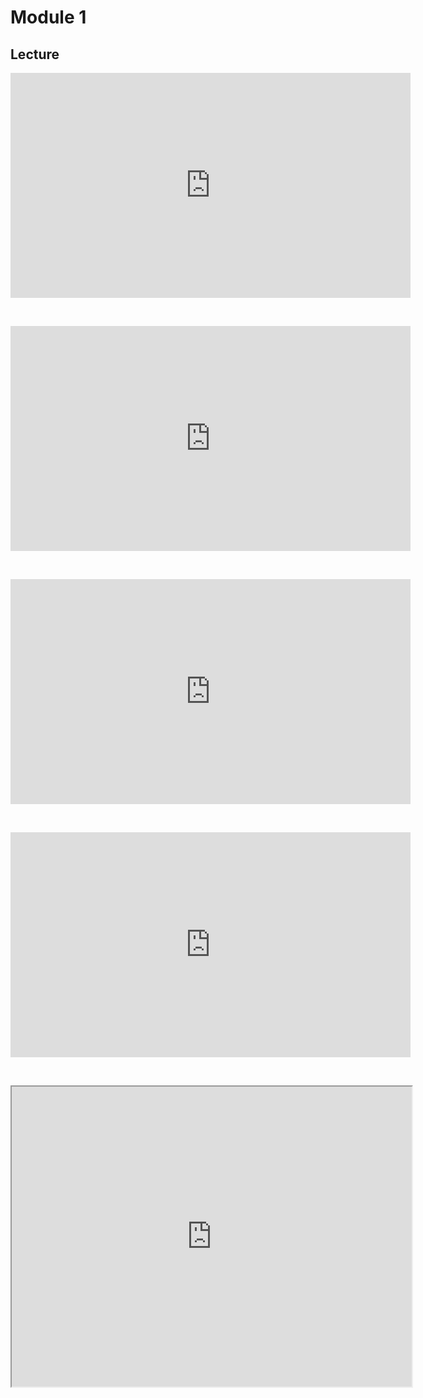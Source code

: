 # Module 1

## Lecture

<iframe width="640" height="360" src="https://www.youtube.com/embed/lTAeQU1zKFk?si=NMOGEA5T96zMpIKP" title="YouTube video player" frameborder="0" allow="accelerometer; autoplay; clipboard-write; encrypted-media; gyroscope; picture-in-picture; web-share" referrerpolicy="strict-origin-when-cross-origin" allowfullscreen></iframe>

<br>

<iframe width="640" height="360" src="https://www.youtube.com/embed/5Kp58g55_6E?si=H0NdgYNrVnXi8wKc" title="YouTube video player" frameborder="0" allow="accelerometer; autoplay; clipboard-write; encrypted-media; gyroscope; picture-in-picture; web-share" referrerpolicy="strict-origin-when-cross-origin" allowfullscreen></iframe>

<br>

<iframe width="640" height="360" src="https://www.youtube.com/embed/SJfP3Q07yXY?si=AS2OLzlzDG2LCemH" title="YouTube video player" frameborder="0" allow="accelerometer; autoplay; clipboard-write; encrypted-media; gyroscope; picture-in-picture; web-share" referrerpolicy="strict-origin-when-cross-origin" allowfullscreen></iframe>

<br>

<iframe width="640" height="360" src="https://www.youtube.com/embed/mETIeI6iB9o?si=ZQMVlK1uZ6y6hcU_" title="YouTube video player" frameborder="0" allow="accelerometer; autoplay; clipboard-write; encrypted-media; gyroscope; picture-in-picture; web-share" referrerpolicy="strict-origin-when-cross-origin" allowfullscreen></iframe>

<br>

<iframe src="https://drive.google.com/file/d/1AMzkLfOpP-7A7xqEANqpTdZV7NCPErPy/preview" width="640" height="480" allow="autoplay"></iframe>

